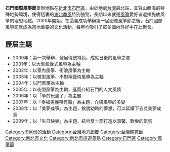 {{update|time=2015-01-14}}

'''石門國際風箏節'''舉辦地點在[[新北市|新北市]][[石門區|石門區]]，由於地處[[台灣|台灣]]最北端，其背山面海的特殊地勢環境，使得這裏的[[東北季風|東北季風]]特別強勁，長期以來就是[[風箏|風箏]]愛好者選擇施放風箏的理想地點。2000年開始，在這裏成功舉辦第一屆國際風箏節之後，石門國際風箏節就成為當地重要的文化活動，每年均吸引了眾多國內外好手在此聚會。

== 歷屆主題 ==
*2000年：第一次舉辦，發展傳統特色，成就日後的風箏之鄉
*2001年：以大型氣囊式風箏為主軸
*2002年：以室內風箏、衝浪風箏為主軸
*2003年：以微型風箏、不對稱藝術風箏為主軸
*2004年：以鬥風箏為主軸
*2005年：以夜間風箏為主軸，進而介紹石門的人文風情
*2006年：以「箏的玩風了」為主題
*2007年：以「幸福美麗箏有趣」為主題，介紹風箏的多變
*2008年：以「美夢成箏」為主題，敘說幼時的夢想，可以延續下去並美夢成真
*2009年：以「生日快樂」為主題，結合雙十節打造以溫馨、歡樂的氣氛

[[Category:9月份的活動|Category:9月份的活動]]
[[Category:台灣地方節慶|Category:台灣地方節慶]]
[[Category:台灣體育節|Category:台灣體育節]]
[[Category:新北市文化|Category:新北市文化]]
[[Category:新北市旅遊景點|Category:新北市旅遊景點]]
[[Category:石門區|Category:石門區]]
[[Category:風箏節|Category:風箏節]]